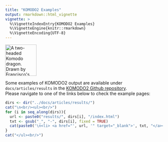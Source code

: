 ```yaml
---
title: "KOMODO2 Examples"
output: rmarkdown::html_vignette
vignette: >
  %\VignetteIndexEntry{KOMODO2 Examples}
  %\VignetteEngine{knitr::rmarkdown}
  %\VignetteEncoding{UTF-8}
---
```

<p align="left">
<img src="https://raw.githubusercontent.com/fcampelo/KOMODO2/master/inst/images/KOMODO2_logo.png" alt="A two-headed Komodo dragon. Drawn by Francisco's father." height="100"/>
</p>

Some examples of KOMODO2 output are available under `docs/articles/results` in the [KOMODO2 Github repository](https://github.com/fcampelo/KOMODO2).  
Please navigate to one of the links below to check the example pages:

```r
dirs <- dir("../docs/articles/results/")
cat("\n<br/><ul><br/>")
for (i in seq_along(dirs)){
  url <- paste0("results/", dirs[i], "/index.html")
  txt <- gsub("_", "-", dirs[i], fixed = TRUE)
  cat(paste0('\n<li> <a href="', url, '" target="_blank">', txt, "</a></li><br/>"))
}
cat("</ul><br/>")
```
